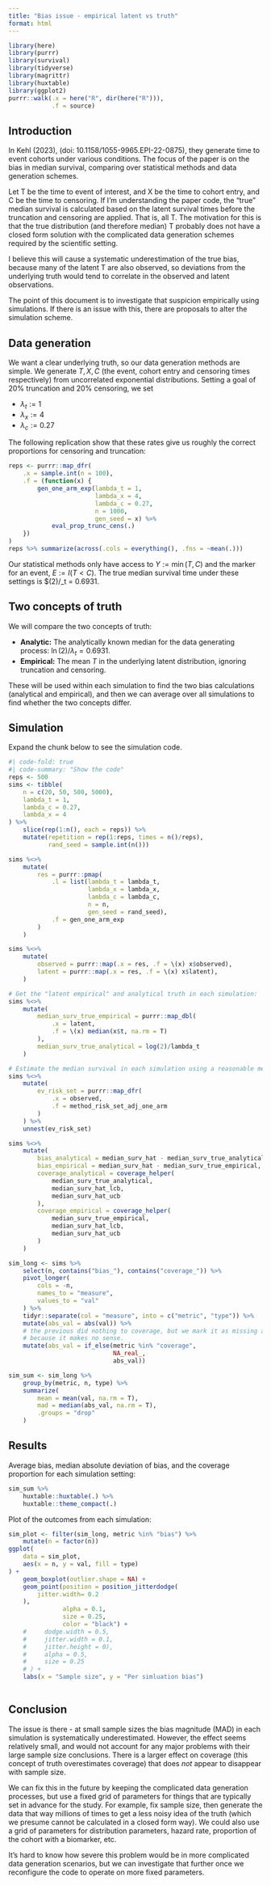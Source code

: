 ```yaml
---
title: "Bias issue - empirical latent vs truth"
format: html
---
```


```r


library(here)
library(purrr)
library(survival)
library(tidyverse)
library(magrittr)
library(huxtable)
library(ggplot2)
purrr::walk(.x = here("R", dir(here("R"))),
            .f = source)
```


## Introduction

In Kehl (2023), (doi: 10.1158/1055-9965.EPI-22-0875), they generate time to event cohorts under various conditions.  The focus of the paper is on the bias in median survival, comparing over statistical methods and data generation schemes.

Let T be the time to event of interest, and X be the time to cohort entry, and C be the time to censoring. If I'm understanding the paper code, the "true" median survival is calculated based on the latent survival times before the truncation and censoring are applied.  That is, all T.  The motivation for this is that the true distribution (and therefore median) T probably does not have a closed form solution with the complicated data generation schemes required by the scientific setting. 

I believe this will cause a systematic underestimation of the true bias, because many of the latent T are also observed, so deviations from the underlying truth would tend to correlate in the observed and latent observations.

The point of this document is to investigate that suspicion empirically using simulations.  If there is an issue with this, there are proposals to alter the simulation scheme.

## Data generation

We want a clear underlying truth, so our data generation methods are simple.  We generate $T, X, C$ (the event, cohort entry and censoring times respectively) from uncorrelated exponential distributions.  Setting a goal of 20% truncation and 20% censoring, we set

- $\lambda_t := 1$
- $\lambda_x := 4$
- $\lambda_c := 0.27$

The following replication show that these rates give us roughly the correct proportions for censoring and truncation:

```r
reps <- purrr::map_dfr(
    .x = sample.int(n = 100),
    .f = (function(x) {
        gen_one_arm_exp(lambda_t = 1, 
                        lambda_x = 4, 
                        lambda_c = 0.27, 
                        n = 1000,
                        gen_seed = x) %>%
            eval_prop_trunc_cens(.)
    })
)
reps %>% summarize(across(.cols = everything(), .fns = ~mean(.)))
```

Our statistical methods only have access to $Y := \min(T,C)$ and the marker for an event, $E := I(T<C)$.  The true median survival time under these settings is $\ln(2)/\lambda_t = 0.6931.

## Two concepts of truth

We will compare the two concepts of truth:

- **Analytic:** The analytically known median for the data generating process:  $\ln(2)/\lambda_t = 0.6931$.
- **Empirical:** The mean $T$ in the underlying latent distribution, ignoring truncation and censoring.

These will be used within each simulation to find the two bias calculations (analytical and empirical), and then we can average over all simulations to find whether the two concepts differ.

## Simulation

Expand the chunk below to see the simulation code.

```r
#| code-fold: true
#| code-summary: "Show the code"
reps <- 500
sims <- tibble(
    n = c(20, 50, 500, 5000),
    lambda_t = 1,
    lambda_c = 0.27,
    lambda_x = 4
) %>%
    slice(rep(1:n(), each = reps)) %>%
    mutate(repetition = rep(1:reps, times = n()/reps),
           rand_seed = sample.int(n()))

sims %<>%
    mutate(
        res = purrr::pmap(
            .l = list(lambda_t = lambda_t,
                      lambda_x = lambda_x,
                      lambda_c = lambda_c,
                      n = n, 
                      gen_seed = rand_seed),
            .f = gen_one_arm_exp
        )
    ) 

sims %<>% 
    mutate(
        observed = purrr::map(.x = res, .f = \(x) x$observed),
        latent = purrr::map(.x = res, .f = \(x) x$latent),
    )

# Get the "latent empirical" and analytical truth in each simulation:
sims %<>%
    mutate(
        median_surv_true_empirical = purrr::map_dbl(
            .x = latent,
            .f = \(x) median(x$t, na.rm = T)
        ),
        median_surv_true_analytical = log(2)/lambda_t
    )

# Estimate the median survival in each simulation using a reasonable method:
sims %<>%
    mutate(
        ev_risk_set = purrr::map_dfr(
            .x = observed,
            .f = method_risk_set_adj_one_arm
        )
    ) %>%
    unnest(ev_risk_set) 

sims %<>%
    mutate(
        bias_analytical = median_surv_hat - median_surv_true_analytical,
        bias_empirical = median_surv_hat - median_surv_true_empirical,
        coverage_analytical = coverage_helper(
            median_surv_true_analytical,
            median_surv_hat_lcb,
            median_surv_hat_ucb
        ),
        coverage_empirical = coverage_helper(
            median_surv_true_empirical,
            median_surv_hat_lcb,
            median_surv_hat_ucb
        )
    )

sim_long <- sims %>%
    select(n, contains("bias_"), contains("coverage_")) %>%
    pivot_longer(
        cols = -n,
        names_to = "measure",
        values_to = "val"
    ) %>%
    tidyr::separate(col = "measure", into = c("metric", "type")) %>%
    mutate(abs_val = abs(val)) %>%
    # the previous did nothing to coverage, but we mark it as missing anwyay
    # because it makes no sense.
    mutate(abs_val = if_else(metric %in% "coverage",
                             NA_real_,
                             abs_val))

sim_sum <- sim_long %>% 
    group_by(metric, n, type) %>%
    summarize(
        mean = mean(val, na.rm = T),
        mad = median(abs_val, na.rm = T),
        .groups = "drop"
    ) 
```

## Results

Average bias, median absolute deviation of bias, and the coverage proportion for each simulation setting:

```r
sim_sum %>%
    huxtable::huxtable(.) %>%
    huxtable::theme_compact(.)
```

Plot of the outcomes from each simulation:

```r

sim_plot <- filter(sim_long, metric %in% "bias") %>%
    mutate(n = factor(n))
ggplot(
    data = sim_plot,
    aes(x = n, y = val, fill = type)
) +
    geom_boxplot(outlier.shape = NA) + 
    geom_point(position = position_jitterdodge(
        jitter.width= 0.2
    ),
               alpha = 0.1,
               size = 0.25,
               color = "black") + 
    #     dodge.width = 0.5, 
    #     jitter.width = 0.1, 
    #     jitter.height = 0),
    #     alpha = 0.5,
    #     size = 0.25
    # ) + 
    labs(x = "Sample size", y = "Per simluation bias")
    

```


## Conclusion

The issue is there - at small sample sizes the bias magnitude (MAD) in each simulation is systematically underestimated.  However, the effect seems relatively small, and would not account for any major problems with their large sample size conclusions.  There is a larger effect on coverage (this concept of truth overestimates coverage) that does *not* appear to disappear with sample size.

We can fix this in the future by keeping the complicated data generation processes, but use a fixed grid of parameters for things that are typically set in advance for the study.  For example, fix sample size, then generate the data that way millions of times to get a less noisy idea of the truth (which we presume cannot be calculated in a closed form way).  We could also use a grid of parameters for distribution parameters, hazard rate, proportion of the cohort with a biomarker, etc. 

It's hard to know how severe this problem would be in more complicated data generation scenarios, but we can investigate that further once we reconfigure the code to operate on more fixed parameters.
